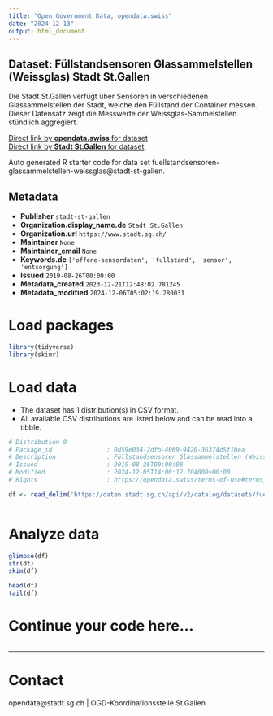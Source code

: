 ```yaml
---
title: "Open Government Data, opendata.swiss"
date: "2024-12-13"
output: html_document
---
```


## Dataset: Füllstandsensoren Glassammelstellen (Weissglas) Stadt St.Gallen

Die Stadt St.Gallen verfügt über Sensoren in verschiedenen Glassammelstellen der Stadt, welche den Füllstand der Container messen. Dieser Datensatz zeigt die Messwerte der Weissglas-Sammelstellen stündlich aggregiert.

[Direct link by **opendata.swiss** for dataset](https://opendata.swiss/de/dataset/fullstandsensoren-glassammelstellen-weissglas)<br>
[Direct link by **Stadt St.Gallen** for dataset](https://daten.stadt.sg.ch/explore/dataset/fuellstandsensoren-glassammelstellen-weissglas/)

Auto generated R starter code for data set fuellstandsensoren-glassammelstellen-weissglas@stadt-st-gallen.

## Metadata

- **Publisher** `stadt-st-gallen`
- **Organization.display_name.de** `Stadt St.Gallen`
- **Organization.url** `https://www.stadt.sg.ch/`
- **Maintainer** `None`
- **Maintainer_email** `None`
- **Keywords.de** `['offene-sensordaten', 'fullstand', 'sensor', 'entsorgung']`
- **Issued** `2019-08-26T00:00:00`
- **Metadata_created** `2023-12-21T12:48:02.781245`
- **Metadata_modified** `2024-12-06T05:02:19.280031`


# Load packages

```r

library(tidyverse)
library(skimr)

```

# Load data

-   The dataset has 1 distribution(s) in CSV format.
-   All available CSV distributions are listed below and can be read into a tibble.

```r

# Distribution 0
# Package_id               : 0d59e034-2dfb-4069-9420-36374d5f1bea
# Description              : Füllstandsensoren Glassammelstellen (Weissglas) Stadt St.Gallen (csv)
# Issued                   : 2019-08-26T00:00:00
# Modified                 : 2024-12-05T14:00:12.704000+00:00
# Rights                   : https://opendata.swiss/terms-of-use#terms_by

df <- read_delim('https://daten.stadt.sg.ch/api/v2/catalog/datasets/fuellstandsensoren-glassammelstellen-weissglas/exports/csv?use_labels=true')



```

# Analyze data

```r

glimpse(df)
str(df)
skim(df)

head(df)
tail(df)

```

# Continue your code here...

```r

```

------------------------------------------------------------------------

# Contact

opendata@stadt.sg.ch | OGD-Koordinationsstelle St.Gallen
